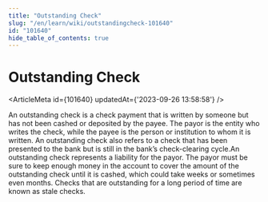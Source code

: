 ```yaml
---
title: "Outstanding Check"
slug: "/en/learn/wiki/outstandingcheck-101640"
id: "101640"
hide_table_of_contents: true
---
```



# Outstanding Check

<ArticleMeta id={101640} updatedAt={'2023-09-26 13:58:58'} />
<div className='border-solid border-b border-t-0 my-4 border-[var(--ifm-color-gray-300)]' />

An outstanding check is a check payment that is written by someone but has not been cashed or deposited by the payee. The payor is the entity who writes the check, while the payee is the person or institution to whom it is written. An outstanding check also refers to a check that has been presented to the bank but is still in the bank’s check-clearing cycle.An outstanding check represents a liability for the payor. The payor must be sure to keep enough money in the account to cover the amount of the outstanding check until it is cashed, which could take weeks or sometimes even months. Checks that are outstanding for a long period of time are known as stale checks.
